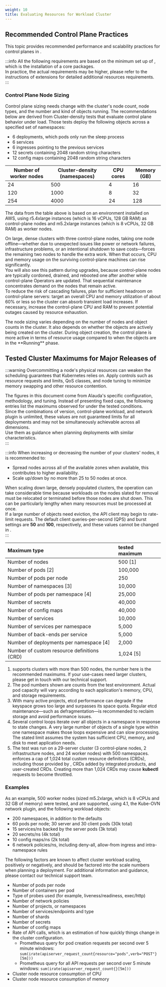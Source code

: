 ```yaml
---
weight: 10
title: Evaluating Resources for Workload Cluster
---
```


## Recommended Control Plane Practices

This topic provides recommended performance and scalability practices for control planes in <Term name="productShort" />.

:::info
All the following requirements are based on the minimum set up of <Term name="productShort" />, which is the installation of a core packages.  
In practice, the actual requirements may be higher, please refer to the instructions of extensions for detailed additional resources requirements.  
:::

### Control Plane Node Sizing
Control plane sizing needs change with the cluster's node count, node types, and the number and kind of objects running. The recommendations below are derived from Cluster-density tests that evaluate control plane behavior under load. Those tests deploy the following objects across a specified set of namespaces:

- 6 deployments, which pods only run the sleep process
- 6 services
- 6 ingresses pointing to the previous services
- 12 secrets containing 2048 random string characters
- 12 config maps containing 2048 random string characters

| Number of worker nodes | Cluster-density (namespaces) | CPU cores    | Memory (GB) |
|---|---|---|---|
| 24    | 500    | 4    | 16    |
| 120    | 1000    | 8    | 32    |
| 254    | 4000    | 24 | 128 |

The data from the table above is based on an <Term name="productShort" /> environment installed on AWS, using r5.4xlarge instances (which is 16 vCPUs, 128 GB RAM) as control-plane nodes and m5.2xlarge instances (which is 8 vCPUs, 32 GB RAM) as worker nodes.  
  
On large, dense clusters with three control-plane nodes, taking one node offline—whether due to unexpected issues like power or network failures, infrastructure problems, or an intentional shutdown to save costs—forces the remaining two nodes to handle the extra work. When that occurs, CPU and memory usage on the surviving control-plane machines can rise significantly.  
You will also see this pattern during upgrades, because control-plane nodes are typically cordoned, drained, and rebooted one after another while control-plane Operators are updated. That sequential maintenance concentrates demand on the nodes that remain active.  
To reduce the risk of cascading failures, plan for sufficient headroom on control-plane servers: target an overall CPU and memory utilization of about 60% or less so the cluster can absorb transient load increases. If necessary, increase the control-plane CPU and RAM to prevent potential outages caused by resource exhaustion.  

<Directive type="warning" title="IMPORTANT NOTES">
The node sizing varies depending on the number of nodes and object counts in the cluster. It also depends on whether the objects are actively being created on the cluster. During object creation, the control plane is more active in terms of resource usage compared to when the objects are in the **Running** phase.
</Directive>

## Tested Cluster Maximums for Major Releases of <Term name="productShort" />

:::warning
Overcommitting a node's physical resources can weaken the scheduling guarantees that Kubernetes relies on. Apply controls such as resource requests and limits, QoS classes, and node tuning to minimize memory swapping and other resource contention.  
  
The figures in this document come from Alauda's specific configuration, methodology, and tuning. Instead of presenting fixed caps, the following entries list the maximums observed for <Term name="productShort" /> under the tested conditions.  
Since the combinations of <Term name="productShort" /> version, control-plane workload, and network plugin is unlimited, these values are not guaranteed limits for all deployments and may not be simultaneously achievable across all dimensions.  
Use them as guidance when planning deployments with similar characteristics.  
:::

:::info
When increasing or decreasing the number of your <Term name="productShort" /> clusters' nodes, it is recommended to:
- Spread nodes across all of the available zones when available, this contributes to higher availability.
- Scale up/down by no more than 25 to 50 nodes at once.
  
When scaling down large, densely populated clusters, the operation can take considerable time because workloads on the nodes slated for removal must be relocated or terminated before those nodes are shut down. This can be particularly lengthy when many resources must be processed at once.  
If a large number of objects need eviction, the API client may begin to rate-limit requests. The default client queries-per-second (QPS) and burst settings are **50** and **100**, respectively, and these values cannot be changed in <Term name="productShort" />.  
:::

| Maximum type | tested maximum |
| :--- | :--- |
| Number of nodes | 500 [1] |
| Number of pods [2] | 100,000 |
| Number of pods per node | 250 |
| Number of namespaces [3] | 10,000 |
| Number of pods per namespace [4] | 25,000 |
| Number of secrets | 40,000 |
| Number of config maps | 40,000 |
| Number of services | 10,000 |
| Number of services per namespace | 5,000 |
| Number of back-ends per service | 5,000 |
| Number of deployments per namespace [4] | 2,000 |
| Number of custom resource definitions (CRD) | 1,024 [5] |

1.  <Term name="productShort" /> supports clusters with more than 500 nodes, the number here is the recommended maximums. If your use-cases need larger clusters, please get in touch with our technical support.
2.  The pod numbers shown are counts from the test environment. Actual pod capacity will vary according to each application's memory, CPU, and storage requirements.
3.  With many active projects, etcd performance can degrade if the keyspace grows too large and surpasses its space quota. Regular etcd maintenance—such as defragmentation—is recommended to reclaim storage and avoid performance issues.
4.  Several control loops iterate over all objects in a namespace in response to state changes. A very large number of objects of a single type within one namespace makes those loops expensive and can slow processing. The stated limit assumes the system has sufficient CPU, memory, and disk to meet application needs.
5.  The test was run on a 29-server cluster (3 control-plane nodes, 2 infrastructure nodes, and 24 worker nodes) with 500 namespaces. <Term name="productShort" /> enforces a cap of 1,024 total custom resource definitions (CRDs), including those provided by <Term name="productShort" />, CRDs added by integrated products, and user-created CRDs. Creating more than 1,024 CRDs may cause **kubectl** requests to become throttled.

### Examples

As an example, 500 worker nodes (sized m5.2xlarge, which is 8 vCPUs and 32 GB of memory) were tested, and are supported, using <Term name="productShort" /> 4.1, the Kube-OVN network plugin, and the following workload objects:

- 200 namespaces, in addition to the defaults
- 60 pods per node; 30 server and 30 client pods (30k total)
- 15 services/ns backed by the server pods (3k total)
- 20 secrets/ns (4k total)
- 10 config maps/ns (2k total)
- 6 network policies/ns, including deny-all, allow-from ingress and intra-namespace rules

The following factors are known to affect cluster workload scaling, positively or negatively, and should be factored into the scale numbers when planning a deployment. For additional information and guidance, please contact our technical support team.

- Number of pods per node
- Number of containers per pod
- Type of probes used (for example, liveness/readiness, exec/http)
- Number of network policies
- Number of projects, or namespaces
- Number of services/endpoints and type
- Number of shards
- Number of secrets
- Number of config maps
- Rate of API calls, which is an estimation of how quickly things change in the cluster configuration.
  - Prometheus query for pod creation requests per second over 5 minute windows: `sum(irate(apiserver_request_count{resource="pods",verb="POST"}[5m]))`
  - Prometheus query for all API requests per second over 5 minute windows: `sum(irate(apiserver_request_count{}[5m]))`
- Cluster node resource consumption of CPU
- Cluster node resource consumption of memory
